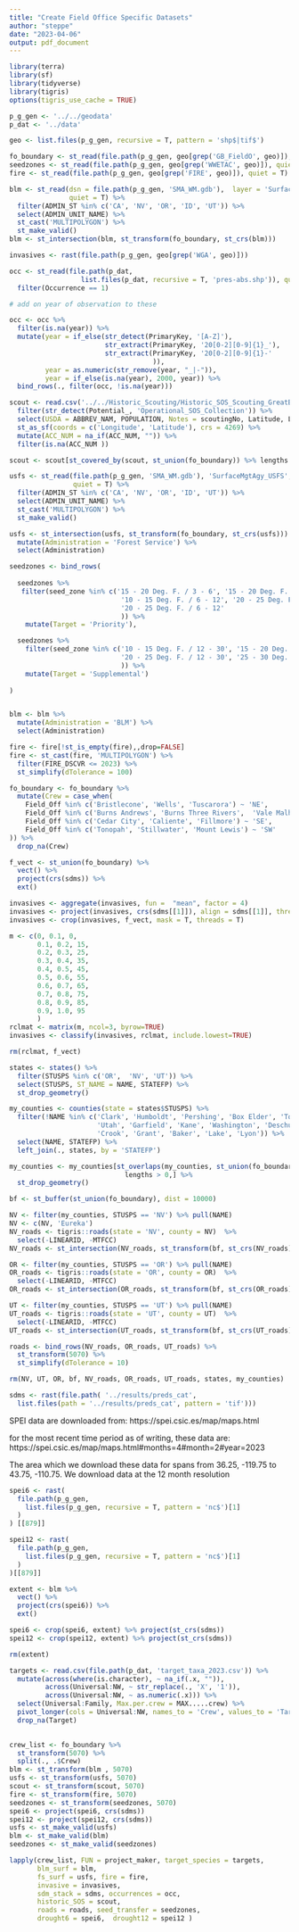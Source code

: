 ```yaml
---
title: "Create Field Office Specific Datasets"
author: "steppe"
date: "2023-04-06"
output: pdf_document
---
```



```r
library(terra)
library(sf)
library(tidyverse)
library(tigris)
options(tigris_use_cache = TRUE)
```

```r
p_g_gen <- '../../geodata'
p_dat <- '../data'

geo <- list.files(p_g_gen, recursive = T, pattern = 'shp$|tif$')

fo_boundary <- st_read(file.path(p_g_gen, geo[grep('GB_FieldO', geo)]), quiet = T)
seedzones <- st_read(file.path(p_g_gen, geo[grep('WWETAC', geo)]), quiet = T)
fire <- st_read(file.path(p_g_gen, geo[grep('FIRE', geo)]), quiet = T)

blm <- st_read(dsn = file.path(p_g_gen, 'SMA_WM.gdb'),  layer = 'SurfaceMgtAgy_BLM', 
               quiet = T) %>% 
  filter(ADMIN_ST %in% c('CA', 'NV', 'OR', 'ID', 'UT')) %>% 
  select(ADMIN_UNIT_NAME) %>% 
  st_cast('MULTIPOLYGON') %>% 
  st_make_valid()
blm <- st_intersection(blm, st_transform(fo_boundary, st_crs(blm)))

invasives <- rast(file.path(p_g_gen, geo[grep('WGA', geo)]))

```


```r
occ <- st_read(file.path(p_dat, 
                  list.files(p_dat, recursive = T, 'pres-abs.shp')), quiet = T) %>% 
  filter(Occurrence == 1)

# add on year of observation to these

occ <- occ %>% 
  filter(is.na(year)) %>% 
  mutate(year = if_else(str_detect(PrimaryKey, '[A-Z]'),
                        str_extract(PrimaryKey, '20[0-2][0-9]{1}_'),
                        str_extract(PrimaryKey, '20[0-2][0-9]{1}-'
                                    )),
         year = as.numeric(str_remove(year, "_|-")), 
         year = if_else(is.na(year), 2000, year)) %>% 
  bind_rows(., filter(occ, !is.na(year))) 

```

```r

scout <- read.csv('../../Historic_Scouting/Historic_SOS_Scouting_GreatBasin_40.csv') %>% 
  filter(str_detect(Potential_, 'Operational_SOS_Collection')) %>% 
  select(USDA = ABBREV_NAM, POPULATION, Notes = scoutingNo, Latitude, Longitude, Directions = Location_D, ACC_NUM) %>% 
  st_as_sf(coords = c('Longitude', 'Latitude'), crs = 4269) %>% 
  mutate(ACC_NUM = na_if(ACC_NUM, "")) %>% 
  filter(is.na(ACC_NUM ))

scout <- scout[st_covered_by(scout, st_union(fo_boundary)) %>% lengths > 0,]

```



```r

usfs <- st_read(file.path(p_g_gen, 'SMA_WM.gdb'), 'SurfaceMgtAgy_USFS', 
                quiet = T) %>% 
  filter(ADMIN_ST %in% c('CA', 'NV', 'OR', 'ID', 'UT')) %>% 
  select(ADMIN_UNIT_NAME) %>% 
  st_cast('MULTIPOLYGON') %>% 
  st_make_valid() 

usfs <- st_intersection(usfs, st_transform(fo_boundary, st_crs(usfs))) %>% 
  mutate(Administration = 'Forest Service') %>% 
  select(Administration)

```


```r

seedzones <- bind_rows( 
  
  seedzones %>% 
   filter(seed_zone %in% c('15 - 20 Deg. F. / 3 - 6', '15 - 20 Deg. F. / 6 - 12',
                            '10 - 15 Deg. F. / 6 - 12', '20 - 25 Deg. F. / 3 - 6',
                            '20 - 25 Deg. F. / 6 - 12'
                            )) %>% 
    mutate(Target = 'Priority'),

  seedzones %>% 
    filter(seed_zone %in% c('10 - 15 Deg. F. / 12 - 30', '15 - 20 Deg. F. / 12 - 30',
                            '20 - 25 Deg. F. / 12 - 30', '25 - 30 Deg. F. / 12 - 30'
                            )) %>% 
    mutate(Target = 'Supplemental')
  
)


blm <- blm %>% 
  mutate(Administration = 'BLM') %>% 
  select(Administration)

fire <- fire[!st_is_empty(fire),,drop=FALSE]
fire <- st_cast(fire, 'MULTIPOLYGON') %>% 
  filter(FIRE_DSCVR <= 2023) %>% 
  st_simplify(dTolerance = 100)

fo_boundary <- fo_boundary %>% 
  mutate(Crew = case_when(
    Field_Off %in% c('Bristlecone', 'Wells', 'Tuscarora') ~ 'NE', 
    Field_Off %in% c('Burns Andrews', 'Burns Three Rivers',  'Vale Malheur') ~ 'NW', 
    Field_Off %in% c('Cedar City', 'Caliente', 'Fillmore') ~ 'SE',
    Field_Off %in% c('Tonopah', 'Stillwater', 'Mount Lewis') ~ 'SW'
)) %>% 
  drop_na(Crew)

```

```r

f_vect <- st_union(fo_boundary) %>% 
  vect() %>% 
  project(crs(sdms)) %>% 
  ext()

invasives <- aggregate(invasives, fun =  "mean", factor = 4)
invasives <- project(invasives, crs(sdms[[1]]), align = sdms[[1]], threads = T)
invasives <- crop(invasives, f_vect, mask = T, threads = T)

m <- c(0, 0.1, 0,
       0.1, 0.2, 15,
       0.2, 0.3, 25,
       0.3, 0.4, 35, 
       0.4, 0.5, 45, 
       0.5, 0.6, 55,
       0.6, 0.7, 65,
       0.7, 0.8, 75,
       0.8, 0.9, 85, 
       0.9, 1.0, 95
       )
rclmat <- matrix(m, ncol=3, byrow=TRUE)
invasives <- classify(invasives, rclmat, include.lowest=TRUE)

rm(rclmat, f_vect)
```


```r

states <- states() %>% 
  filter(STUSPS %in% c('OR',  'NV', 'UT')) %>% 
  select(STUSPS, ST_NAME = NAME, STATEFP) %>% 
  st_drop_geometry()

my_counties <- counties(state = states$STUSPS) %>% 
  filter(!NAME %in% c('Clark', 'Humboldt', 'Pershing', 'Box Elder', 'Tooele', 
                      'Utah', 'Garfield', 'Kane', 'Washington', 'Deschutes', 
                      'Crook', 'Grant', 'Baker', 'Lake', 'Lyon')) %>% 
  select(NAME, STATEFP) %>% 
  left_join(., states, by = 'STATEFP')

my_counties <- my_counties[st_overlaps(my_counties, st_union(fo_boundary)) %>% 
                             lengths > 0,] %>% 
  st_drop_geometry() 

bf <- st_buffer(st_union(fo_boundary), dist = 10000)

NV <- filter(my_counties, STUSPS == 'NV') %>% pull(NAME)
NV <- c(NV, 'Eureka')
NV_roads <- tigris::roads(state = 'NV', county = NV)  %>% 
  select(-LINEARID, -MTFCC)
NV_roads <- st_intersection(NV_roads, st_transform(bf, st_crs(NV_roads)))

OR <- filter(my_counties, STUSPS == 'OR') %>% pull(NAME)
OR_roads <- tigris::roads(state = 'OR', county = OR)  %>% 
  select(-LINEARID, -MTFCC)
OR_roads <- st_intersection(OR_roads, st_transform(bf, st_crs(OR_roads)))

UT <- filter(my_counties, STUSPS == 'UT') %>% pull(NAME)
UT_roads <- tigris::roads(state = 'UT', county = UT)  %>% 
  select(-LINEARID, -MTFCC)
UT_roads <- st_intersection(UT_roads, st_transform(bf, st_crs(UT_roads)))

roads <- bind_rows(NV_roads, OR_roads, UT_roads) %>% 
  st_transform(5070) %>% 
  st_simplify(dTolerance = 10)

rm(NV, UT, OR, bf, NV_roads, OR_roads, UT_roads, states, my_counties)
```


```r

sdms <- rast(file.path( '../results/preds_cat', 
  list.files(path = '../results/preds_cat', pattern = 'tif')))

```


SPEI data are downloaded from:
https://spei.csic.es/map/maps.html

for the most recent time period as of writing, these data are:
https://spei.csic.es/map/maps.html#months=4#month=2#year=2023

The area which we download these data for spans from 36.25, -119.75 to 43.75, -110.75. We download data at the 12 month resolution

```r

spei6 <- rast(
  file.path(p_g_gen, 
    list.files(p_g_gen, recursive = T, pattern = 'nc$')[1]
  )
) [[879]]

spei12 <- rast(
  file.path(p_g_gen, 
    list.files(p_g_gen, recursive = T, pattern = 'nc$')[1]
  )
)[[879]]

extent <- blm %>% 
  vect() %>% 
  project(crs(spei6)) %>% 
  ext()

spei6 <- crop(spei6, extent) %>% project(st_crs(sdms))
spei12 <- crop(spei12, extent) %>% project(st_crs(sdms))

rm(extent)
```

```r

targets <- read.csv(file.path(p_dat, 'target_taxa_2023.csv')) %>% 
  mutate(across(where(is.character), ~ na_if(.x, "")),
         across(Universal:NW, ~ str_replace(., 'X', '1')),
         across(Universal:NW, ~ as.numeric(.x))) %>% 
  select(Universal:Family, Max.per.crew = MAX.....crew) %>% 
  pivot_longer(cols = Universal:NW, names_to = 'Crew', values_to = 'Target') %>% 
  drop_na(Target)
  
```


```r

crew_list <- fo_boundary %>% 
  st_transform(5070) %>% 
  split(., .$Crew)
blm <- st_transform(blm , 5070)
usfs <- st_transform(usfs, 5070)
scout <- st_transform(scout, 5070)
fire <- st_transform(fire, 5070)
seedzones <- st_transform(seedzones, 5070)
spei6 <- project(spei6, crs(sdms))
spei12 <- project(spei12, crs(sdms))
usfs <- st_make_valid(usfs)
blm <- st_make_valid(blm)
seedzones <- st_make_valid(seedzones)

lapply(crew_list, FUN = project_maker, target_species = targets,
       blm_surf = blm, 
       fs_surf = usfs, fire = fire, 
       invasive = invasives,
       sdm_stack = sdms, occurrences = occ, 
       historic_SOS = scout,
       roads = roads, seed_transfer = seedzones, 
       drought6 = spei6,  drought12 = spei12 )

```

